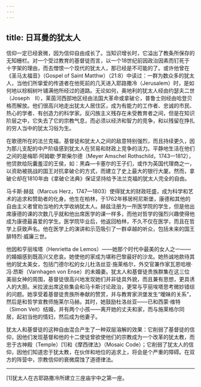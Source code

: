 ```yaml
---
---
---
```

title: 日耳曼的犹太人
---




信仰一定已经衰微，因为信仰自由成长了。当知识增长时，它溢出了教条所保存的无知栅栏。对一个受过教育的基督徒而言，以一个18世纪前因政治因素而钉死于十字架的理由，而去憎恨一个现代的犹太人，那已经是不可能的了。或许他曾在《圣马太福音》（Gospel of Saint Matthw）（21:8）中读过：一群为数众多的犹太人，当他们所挚爱的传道者在他死前的几天进入耶路撒冷（Jerusalem）时，是如何地以棕榈树叶铺满他所经过的道路。无论如何，奥地利的犹太人经由约瑟夫二世（Joseph　Ⅱ），莱茵河西部地区经由法国大革命或拿破仑，普鲁士则经由哈登贝格而解放。他们很高兴地走出犹太人居住区，成为有能力的工作者、忠诚的市民、热心的学者、有创造力的科学家。反闪族主义残存在未受教育者之间，但是在知识阶层之中，它失去了它的宗教气息，而必须以经济和智力的竞争，和以残留在挣扎的穷人当中的犹太习俗为生。

在歌德所在的法兰克福，基督徒和犹太人之间的敌意特别强烈，而且持续更久，因为那儿支配的中产阶级感到犹太人在贸易和财政上竞争的活力。平静地生活在他们之间的是梅耶·阿姆歇·罗斯柴尔德（Meyer Amschel Rothschild，1743—1812），他贷款给阮囊羞涩的王侯，如：黑森—卡塞尔的王子们，或作为英国代理商之一，以资助被挑战的国王对抗拿破仑的方式，而建立了史上最大的银行大厦。然而，拿破仑却在1810年由《拿破仑法典》保证坚持给予法兰克福的犹太人完全的自由。

马卡斯·赫兹（Marcus Herz，1747—1803）使得犹太的财政旺盛，成为科学和艺术的追求和赞助者的化身。他生在柏林，于1762年移居柯尼斯堡，康德和其他的自由主义者曾劝当地的大学收纳犹太人。赫兹注册为一所医学院的学生，但是他出席康德的课的次数几乎就和他出席医学的课一样多，而他对哲学的强烈兴趣使得他成为康德最喜爱的学生。医学院毕业后，他返回柏林，不久不仅在医学，而且在哲学上获致声名。他在医学上的演讲和示范吸引了一群卓越的听众，包括未来的国王腓特烈·威廉三世。

他因和亨丽埃塔（Henrietta de Lemos）——她那个时代中最美的女人之一——的婚姻感到既高兴又悲哀。她使他的家成为堪称巴黎最好的沙龙。她热诚地款待其他的犹太美女，包括门德尔松的女儿杜洛丝亚·施莱格尔，外交官兼作家瓦恩哈根·冯·昂斯（Varnhagen von Ense）的未婚妻。犹太人和基督徒贵族群集在这三位美丽女神的周围，基督徒很高兴地发现她们并非徒具外貌，而且兼有思想，更具诱人的大胆。米拉波出席这些集会和马卡斯讨论政治，更常与亨丽埃塔思考微妙错综的问题。她享受着基督徒贵族所奉献的赞赏，并与教育家洪堡发生“暧昧的关系”，然后是和哲学宣教师施莱尔马赫。其时，她鼓励杜洛丝亚——已和西蒙·维特（Simon Veit）结婚，并有两个小孩——离开她的丈夫和家，而与施莱格尔同居，起初当他的情妇，然后成为他妻子。

犹太人和基督徒的这种自由混合产生了一种双层溶解的效果：它削弱了基督徒的信仰，因他们发现基督和他的十二使徒曾欲使他们的宗教成为一个改革的犹太教，而忠于古神殿（Temple）[1]和《摩西律法》（Mosaic Code）；它削弱了犹太人的信仰，因他们知道忠于犹太教，在伙伴和地位的追求上，将会是个严重的障碍。在双方的阵营中，宗教信仰的衰微腐蚀了道德律法。



* * *



[1]犹太人在古耶路撒冷所建立三座庙宇中之第一座。